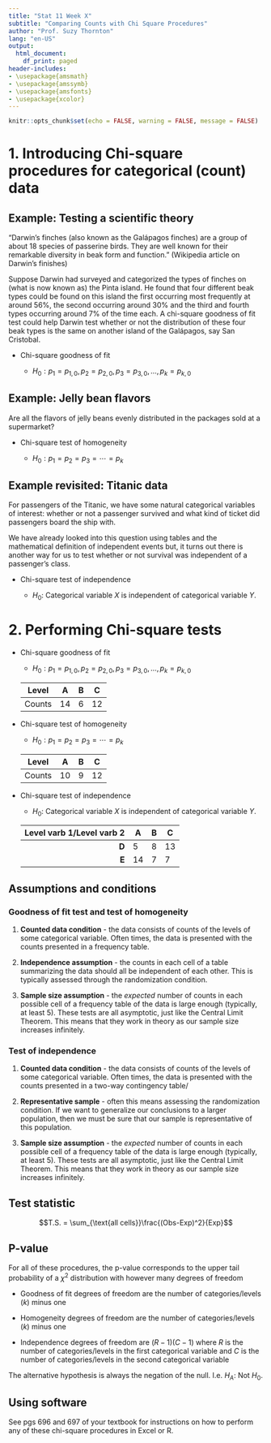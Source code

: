 ```yaml
---
title: "Stat 11 Week X"
subtitle: "Comparing Counts with Chi Square Procedures" 
author: "Prof. Suzy Thornton"
lang: "en-US"
output:
  html_document:
    df_print: paged
header-includes:
- \usepackage{amsmath}
- \usepackage{amssymb}
- \usepackage{amsfonts}
- \usepackage{xcolor}
---
```


```r
knitr::opts_chunk$set(echo = FALSE, warning = FALSE, message = FALSE)
```


# 1. Introducing Chi-square procedures for categorical (count) data  

## Example: Testing a scientific theory 

"Darwin's finches (also known as the Galápagos finches) are a group of about 18 species of passerine birds. They are well known for their remarkable diversity in beak form and function." (Wikipedia article on Darwin's finishes)

Suppose Darwin had surveyed and categorized the types of finches on (what is now known as) the Pinta island. He found that four different beak types could be found on this island the first occurring most frequently at around $56\%$, the second occurring around $30\%$ and the third and fourth types occurring around $7\%$ of the time each. A chi-square goodness of fit test could help Darwin test whether or not the distribution of these four beak types is the same on another island of the Galápagos, say San Cristobal. 


* Chi-square goodness of fit 

  * $H_0: p_{1} = p_{1,0}, p_{2} = p_{2,0}, p_{3} = p_{3,0}, \dots, p_{k} = p_{k,0}$


## Example: Jelly bean flavors 

Are all the flavors of jelly beans evenly distributed in the packages sold at a supermarket? 

* Chi-square test of homogeneity 

  * $H_0: p_{1} = p_{2} = p_{3} =  \cdots = p_{k}$


## Example revisited: Titanic data 

For passengers of the Titanic, we have some natural categorical variables of interest: whether or not a passenger survived and what kind of ticket did passengers board the ship with. 

We have already looked into this question using tables and the mathematical definition of independent events but, it turns out there is another way for us to test whether or not survival was independent of a passenger's class. 


* Chi-square test of independence 

  * $H_0:$ Categorical variable $X$ is independent of categorical variable $Y$. 

# 2.  Performing Chi-square tests

* Chi-square goodness of fit 

  * $H_0: p_{1} = p_{1,0}, p_{2} = p_{2,0}, p_{3} = p_{3,0}, \dots, p_{k} = p_{k,0}$
  
  | Level | A | B | C | 
  |---|---|---|---|
  | Counts | 14 | 6 | 12 |

* Chi-square test of homogeneity 

  * $H_0: p_{1} = p_{2} = p_{3} =  \cdots = p_{k}$
  
  | Level | A | B | C | 
  |---|---|---|---|
  | Counts | 10 | 9 | 12 |
  
* Chi-square test of independence 

  * $H_0:$ Categorical variable $X$ is independent of categorical variable $Y$. 
  
  | Level varb 1/Level varb 2 | A | B | C | 
  |---:|---|---|---| 
  | **D**| 5 | 8 | 13 | 
  | **E**| 14 | 7 | 7 | 

## Assumptions and conditions 

### Goodness of fit test and test of homogeneity 

1. **Counted data condition** - the data consists of counts of the levels of some categorical variable. Often times, the data is presented with the counts presented in a frequency table. 

2. **Independence assumption** - the counts in each cell of a table summarizing the data should all be independent of each other. This is typically assessed through the randomization condition. 

3. **Sample size assumption** - the *expected* number of counts in each possible cell of a frequency table of the data is large enough (typically, at least $5$). These tests are all asymptotic, just like the Central Limit Theorem. This means that they work in theory as our sample size increases infinitely. 

### Test of independence

1. **Counted data condition** - the data consists of counts of the levels of some categorical variable. Often times, the data is presented with the counts presented in a two-way contingency table/  

2. **Representative sample** - often this means assessing the randomization condition. If we want to generalize our conclusions to a larger population, then we must be sure that our sample is representative of this population. 

3. **Sample size assumption** - the *expected* number of counts in each possible cell of a frequency table of the data is large enough (typically, at least $5$). These tests are all asymptotic, just like the Central Limit Theorem. This means that they work in theory as our sample size increases infinitely. 


## Test statistic 

$$T.S. = \sum_{\text{all cells}}\frac{(Obs-Exp)^2}{Exp}$$

## P-value 

For all of these procedures, the p-value corresponds to the upper tail probability of a $\chi^2$ distribution with however many degrees of freedom 

* Goodness of fit degrees of freedom are the number of categories/levels ($k$) minus one 

* Homogeneity degrees of freedom are the number of categories/levels ($k$) minus one 

* Independence degrees of freedom are $(R-1)(C-1)$ where $R$ is the number of categories/levels in the first categorical variable and $C$ is the number of categories/levels in the second categorical variable  

The alternative hypothesis is always the negation of the null. I.e. $H_A:$ Not $H_0$. 

## Using software 

See pgs 696 and 697 of your textbook for instructions on how to perform any of these chi-square procedures in Excel or R. 
